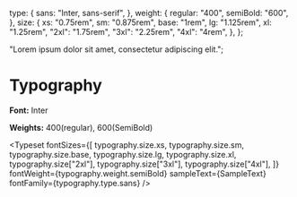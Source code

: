 
<Meta title="DesignTokens/Typography" />

  type: {
    sans: "Inter, sans-serif",
  },
  weight: {
    regular: "400",
    semiBold: "600",
  },
  size: {
    xs: "0.75rem",
    sm: "0.875rem",
    base: "1rem",
    lg: "1.125rem",
    xl: "1.25rem",
    "2xl": "1.75rem",
    "3xl": "2.25rem",
    "4xl": "4rem",
  },
};

  "Lorem ipsum dolor sit amet, consectetur adipiscing elit.";

# Typography

**Font:** Inter

**Weights:** 400(regular), 600(SemiBold)

<Typeset
  fontSizes={[
    typography.size.xs,
    typography.size.sm,
    typography.size.base,
    typography.size.lg,
    typography.size.xl,
    typography.size["2xl"],
    typography.size["3xl"],
    typography.size["4xl"],
  ]}
  fontWeight={typography.weight.semiBold}
  sampleText={SampleText}
  fontFamily={typography.type.sans}
/>
